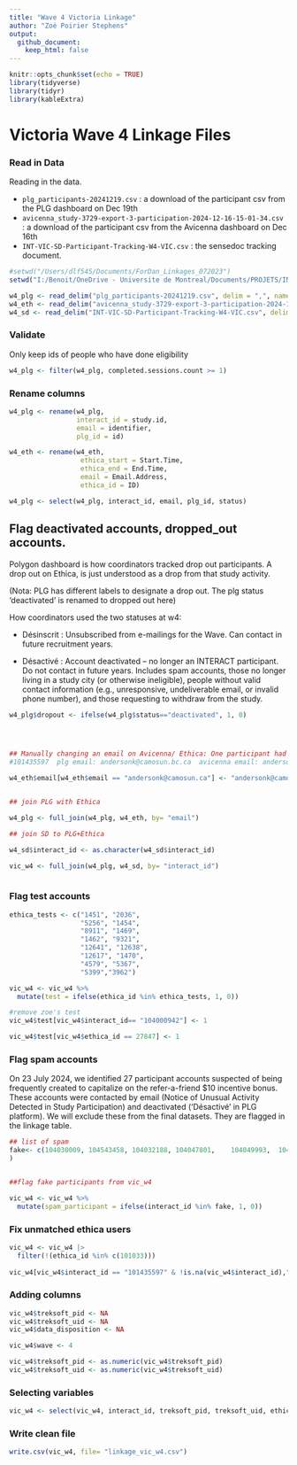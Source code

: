```yaml
---
title: "Wave 4 Victoria Linkage"
author: "Zoé Poirier Stephens"
output:
  github_document:
    keep_html: false
---
```


```r
knitr::opts_chunk$set(echo = TRUE)
library(tidyverse)
library(tidyr)
library(kableExtra)
```

# Victoria Wave 4 Linkage Files

### Read in Data

Reading in the data. 

- `plg_participants-20241219.csv` : a download of the participant csv from the PLG dashboard on Dec 19th 
- `avicenna_study-3729-export-3-participation-2024-12-16-15-01-34.csv` : a download of the participant csv from the Avicenna dashboard on Dec 16th 
- `INT-VIC-SD-Participant-Tracking-W4-VIC.csv` : the sensedoc tracking document.



```r
#setwd("/Users/dlf545/Documents/ForDan_Linkages_072023")
setwd("I:/Benoit/OneDrive - Universite de Montreal/Documents/PROJETS/INTERACT_2016/Donnees/Wave4/Victoria_linkages_w4")

w4_plg <- read_delim("plg_participants-20241219.csv", delim = ",", name_repair = "universal")
w4_eth <- read_delim("avicenna_study-3729-export-3-participation-2024-12-16-15-01-34.csv", delim = ",", name_repair = "universal")
w4_sd <- read_delim("INT-VIC-SD-Participant-Tracking-W4-VIC.csv", delim = ";", name_repair = "universal") ### need this file
```

### Validate

Only keep ids of people who have done eligibility 

```r
w4_plg <- filter(w4_plg, completed.sessions.count >= 1) 
```

### Rename columns 

```r
w4_plg <- rename(w4_plg, 
                 interact_id = study.id,
                 email = identifier, 
                 plg_id = id)

w4_eth <- rename(w4_eth, 
                  ethica_start = Start.Time, 
                  ethica_end = End.Time, 
                  email = Email.Address, 
                  ethica_id = ID)
```

```r
w4_plg <- select(w4_plg, interact_id, email, plg_id, status)

```


## Flag deactivated accounts, dropped_out accounts.

Polygon dashboard is how coordinators tracked drop out participants. A drop out on Ethica, is just understood as a drop from that study activity.

(Nota: PLG has different labels to designate a drop out. The plg status 'deactivated' is renamed to dropped out here)

How coordinators used the two statuses at w4: 

+ Désinscrit : Unsubscribed from e-mailings for the Wave. Can contact in future recruitment years.

+ Désactivé : Account deactivated – no longer an INTERACT participant. Do not contact in future years. Includes spam accounts, those no longer living in a study city (or otherwise ineligible), people without valid contact information (e.g., unresponsive, undeliverable email, or invalid phone number), and those requesting to withdraw from the study.



```r
w4_plg$dropout <- ifelse(w4_plg$status=="deactivated", 1, 0)




## Manually changing an email on Avicenna/ Ethica: One participant had a different email used on Avicenna than PLG. I'm putting the plg one here to make the ##link.
#101435597	plg email: andersonk@camosun.bc.ca	avicenna email: andersonk@camosun.ca 

w4_eth$email[w4_eth$email == "andersonk@camosun.ca"] <- "andersonk@camosun.bc.ca"


## join PLG with Ethica 

w4_plg <- full_join(w4_plg, w4_eth, by= "email") 

## join SD to PLG+Ethica

w4_sd$interact_id <- as.character(w4_sd$interact_id)

vic_w4 <- full_join(w4_plg, w4_sd, by= "interact_id")



```



### Flag test accounts

```r
ethica_tests <- c("1451", "2036", 
                  "5256", "1454", 
                  "8911", "1469",
                  "1462", "9321", 
                  "12641", "12638", 
                  "12617", "1470",
                  "4579", "5367",
                  "5399","3962")

vic_w4 <- vic_w4 %>%
  mutate(test = ifelse(ethica_id %in% ethica_tests, 1, 0)) 

#remove zoe's test
vic_w4$test[vic_w4$interact_id== "104000942"] <- 1  

vic_w4$test[vic_w4$ethica_id == 27847] <- 1  

```

### Flag spam accounts

On 23 July 2024, we identified 27 participant accounts suspected of being frequently created to capitalize on the refer-a-friend $10 incentive bonus. These accounts were contacted by email (Notice of Unusual Activity Detected in Study Participation) and deactivated (‘Désactivé’ in PLG platform). 
We will exclude these from the final datasets. They are flagged in the linkage table. 

```r


## list of spam
fake<- c(104030009, 104543458, 104032188, 104047801,	104049993,	104050642, 104050030,	104050133,	104051112, 104051095,	104052211,	104052337, 104052557,	104052626,	104053609, 104052770,	104054492,	104054668, 104056687,	104061358,	104058872, 104062632,	104683291,	104046054, 104049914, 104051789,	104056594
)


##flag fake participants from vic_w4

vic_w4 <- vic_w4 %>%
  mutate(spam_participant = ifelse(interact_id %in% fake, 1, 0)) 

```

### Fix unmatched ethica users

```r
vic_w4 <- vic_w4 |>
  filter(!(ethica_id %in% c(101033)))
  
vic_w4[vic_w4$interact_id == "101435597" & !is.na(vic_w4$interact_id),"ethica_id"] <- 101033

```

### Adding columns

```r
vic_w4$treksoft_pid <- NA
vic_w4$treksoft_uid <- NA
vic_w4$data_disposition <- NA

vic_w4$wave <- 4

vic_w4$treksoft_pid <- as.numeric(vic_w4$treksoft_pid)
vic_w4$treksoft_uid <- as.numeric(vic_w4$treksoft_uid)


```

### Selecting variables

```r
vic_w4 <- select(vic_w4, interact_id, treksoft_pid, treksoft_uid, ethica_id, sd_id_1, sd_firmware_1, sd_start_1, sd_end_1, sd_id_2, sd_firmware_2, sd_start_2, sd_end_2, data_disposition, plg_id, dropout, wave, test, spam_participant)
```

### Write clean file

```r
write.csv(vic_w4, file= "linkage_vic_w4.csv")
```

